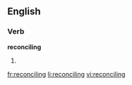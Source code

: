 ==English==

===Verb===
'''reconciling'''

# {{present participle of|[[reconcile]]}}

[[fr:reconciling]]
[[li:reconciling]]
[[vi:reconciling]]
